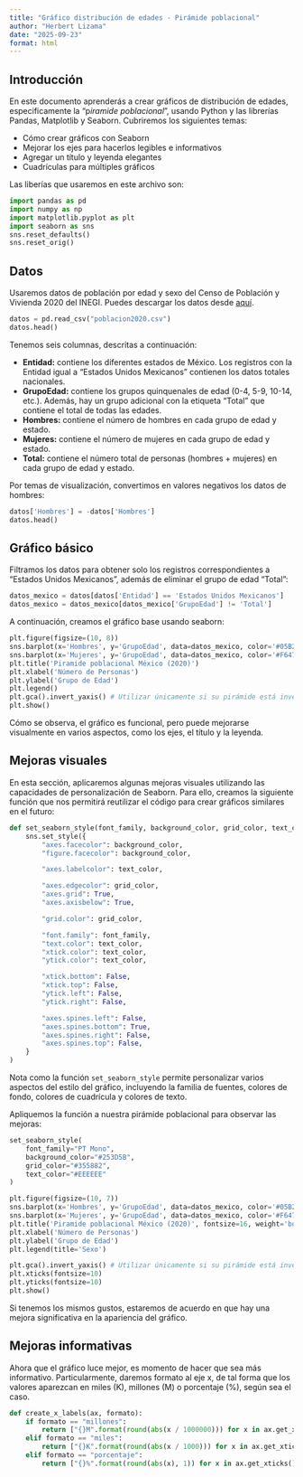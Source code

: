 ```yaml
---
title: "Gráfico distribución de edades - Pirámide poblacional"
author: "Herbert Lizama"
date: "2025-09-23"
format: html
---
```

## Introducción
En este documento aprenderás a crear gráficos de distribución de edades, especificamente la "p*iramide poblacional*", usando Python y las librerías Pandas, Matplotlib y Seaborn. Cubriremos los siguientes temas:

* Cómo crear gráficos con Seaborn
* Mejorar los ejes para hacerlos legibles e informativos
* Agregar un título y leyenda elegantes
* Cuadrículas para múltiples gráficos

Las liberías que usaremos en este archivo son:
```python
import pandas as pd
import numpy as np
import matplotlib.pyplot as plt
import seaborn as sns
sns.reset_defaults()
sns.reset_orig()

```


## Datos
Usaremos datos de población por edad y sexo del Censo de Población y Vivienda 2020 del INEGI. Puedes descargar los datos desde [aquí](https://www.inegi.org.mx/app/tabulados/interactivos/?pxq=Poblacion_Poblacion_01_e60cd8cf-927f-4b94-823e-972457a12d4b&idrt=123&opc=t).
```python
datos = pd.read_csv("poblacion2020.csv")
datos.head()
```

Tenemos seis columnas, descritas a continuación:

* **Entidad:** contiene los diferentes estados de México. Los registros con la Entidad igual a "Estados Unidos Mexicanos" contienen los datos totales nacionales.
* **GrupoEdad:** contiene los grupos quinquenales de edad (0-4, 5-9, 10-14, etc.). Además, hay un grupo adicional con la etiqueta "Total" que contiene el total de todas las edades.
* **Hombres:** contiene el número de hombres en cada grupo de edad y estado.
* **Mujeres:** contiene el número de mujeres en cada grupo de edad y estado.
* **Total:** contiene el número total de personas (hombres + mujeres) en cada grupo de edad y estado.

Por temas de visualización, convertimos en valores negativos los datos de hombres:
```python
datos['Hombres'] = -datos['Hombres']
datos.head()
```

## Gráfico básico
Filtramos los datos para obtener solo los registros correspondientes a "Estados Unidos Mexicanos", además de eliminar el grupo de edad "Total":
```python
datos_mexico = datos[datos['Entidad'] == 'Estados Unidos Mexicanos']
datos_mexico = datos_mexico[datos_mexico['GrupoEdad'] != 'Total']
```

A continuación, creamos el gráfico base usando seaborn:
```python
plt.figure(figsize=(10, 8))
sns.barplot(x='Hombres', y='GrupoEdad', data=datos_mexico, color='#05B2DC', label='Hombres')
sns.barplot(x='Mujeres', y='GrupoEdad', data=datos_mexico, color='#F64740', label='Mujeres')
plt.title('Piramide poblacional México (2020)')
plt.xlabel('Número de Personas')
plt.ylabel('Grupo de Edad')
plt.legend()
plt.gca().invert_yaxis() # Utilizar únicamente si su pirámide está invertida
plt.show()
```

Cómo se observa, el gráfico es funcional, pero puede mejorarse visualmente en varios aspectos, como los ejes, el título y la leyenda.

## Mejoras visuales
En esta sección, aplicaremos algunas mejoras visuales utilizando las capacidades de personalización de Seaborn. Para ello, creamos la siguiente función que nos permitirá reutilizar el código para crear gráficos similares en el futuro:
```python
def set_seaborn_style(font_family, background_color, grid_color, text_color):
    sns.set_style({
        "axes.facecolor": background_color,
        "figure.facecolor": background_color,

        "axes.labelcolor": text_color,

        "axes.edgecolor": grid_color,
        "axes.grid": True,
        "axes.axisbelow": True,

        "grid.color": grid_color,

        "font.family": font_family,
        "text.color": text_color,
        "xtick.color": text_color,
        "ytick.color": text_color,

        "xtick.bottom": False,
        "xtick.top": False,
        "ytick.left": False,
        "ytick.right": False,

        "axes.spines.left": False,
        "axes.spines.bottom": True,
        "axes.spines.right": False,
        "axes.spines.top": False,
    }
)
```

Nota como la función `set_seaborn_style` permite personalizar varios aspectos del estilo del gráfico, incluyendo la familia de fuentes, colores de fondo, colores de cuadrícula y colores de texto.

Apliquemos la función a nuestra pirámide poblacional para observar las mejoras:
```python
set_seaborn_style(
    font_family="PT Mono",
    background_color="#253D5B",
    grid_color="#355882",
    text_color="#EEEEEE"
)

plt.figure(figsize=(10, 7))
sns.barplot(x='Hombres', y='GrupoEdad', data=datos_mexico, color='#05B2DC', label='Hombres')
sns.barplot(x='Mujeres', y='GrupoEdad', data=datos_mexico, color='#F64740', label='Mujeres')
plt.title('Piramide poblacional México (2020)', fontsize=16, weight='bold')
plt.xlabel('Número de Personas')
plt.ylabel('Grupo de Edad')
plt.legend(title='Sexo')

plt.gca().invert_yaxis() # Utilizar únicamente si su pirámide está invertida
plt.xticks(fontsize=10)
plt.yticks(fontsize=10)
plt.show()
```

Si tenemos los mismos gustos, estaremos de acuerdo en que hay una mejora significativa en la apariencia del gráfico.

## Mejoras informativas
Ahora que el gráfico luce mejor, es momento de hacer que sea más informativo. Particularmente, daremos formato al eje x, de tal forma que los valores aparezcan en miles (K), millones (M) o porcentaje (%), según sea el caso.

```python
def create_x_labels(ax, formato):
    if formato == "millones":
        return ["{}M".format(round(abs(x / 1000000))) for x in ax.get_xticks()[1:-1]]
    elif formato == "miles":
        return ["{}K".format(round(abs(x / 1000))) for x in ax.get_xticks()[1:-1]]
    elif formato == "porcentaje":
        return ["{}%".format(round(abs(x), 1)) for x in ax.get_xticks()[1:-1]]
```